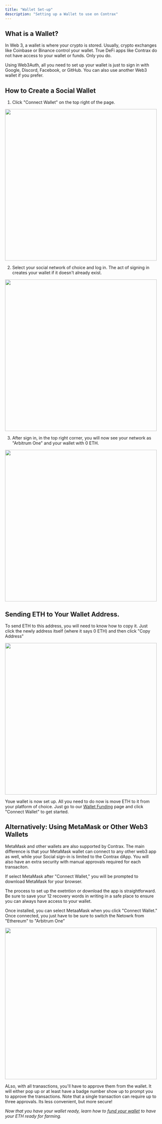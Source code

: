 ```yaml
---
title: "Wallet Set-up"
description: "Setting up a Wallet to use on Contrax"
---
```


## What is a Wallet?

In Web 3, a wallet is where your crypto is stored. Usually, crypto exchanges like Coinbase or Binance control your wallet. True DeFi apps like Contrax do not have access to your wallet or funds. Only you do.

Using Web3Auth, all you need to set up your wallet is just to sign in with Google, Discord, Facebook, or GitHub. You can also use another Web3 wallet if you prefer.

## How to Create a Social Wallet

1. Click "Connect Wallet" on the top right of the page.

<img height="500" width="500" src="/images/Wallet/1.png" />

2. Select your social network of choice and log in. The act of signing in creates your wallet if it doesn't already exist.

<img height="500" width="500" src="/images/Wallet/2.png" />

3. After sign in, in the top right corner, you will now see your network as "Arbitrum One" and your wallet with 0 ETH.

<img height="500" width="500" src="/images/Wallet/3.png" />

## Sending ETH to Your Wallet Address.

To send ETH to this address, you will need to know how to copy it. Just click the newly address itself (where it says 0 ETH) and then click "Copy Address"

<img height="500" width="500" src="/images/Wallet/4.png" />

Youe wallet is now set up. All you need to do now is move ETH to it from your platform of choice. Just go to our [Wallet Funding](/farms) page and click "Connect Wallet" to get started.

## Alternatively: Using MetaMask or Other Web3 Wallets

MetaMask and other wallets are also supported by Contrax. The main difference is that your MetaMask wallet can connect to any other web3 app as well, while your Social sign-in is limited to the Contrax dApp. You will also have an extra security with manual approvals required for each transaciton.

If select MetaMask after "Connect Wallet," you will be prompted to download MetaMask for your browser.

The process to set up the exetntion or download the app is straightforward. Be sure to save your 12 recovery words in writing in a safe place to ensure you can always have access to your wallet.

Once installed, you can select MetaaMask when you click "Connect Wallet." Once connected, you just have to be sure to switch the Netowrk from "Ethereum" to "Arbitrum One"

<img height="500" width="500" src="/images/Wallet/5.png" />

ALso, with all tranasctions, you'll have to approve them from the wallet. It will either pop up or at least have a badge number show up to prompt you to approve the transactions.
Note that a single transaction can require up to three approvals. Its less convenient, but more secure!

_Now that you have your wallet ready, learn how to [fund your wallet](../transfer/general) to have your ETH ready for farming._
